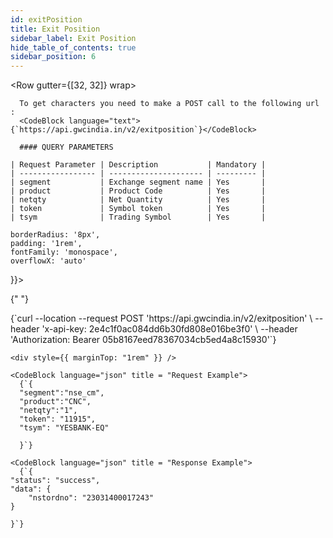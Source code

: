 ```yaml
---
id: exitPosition
title: Exit Position
sidebar_label: Exit Position
hide_table_of_contents: true
sidebar_position: 6
---
```



<Row gutter={[32, 32]} wrap>
  <Col xs={24} md={12}>
    
      To get characters you need to make a POST call to the following url :
      <CodeBlock language="text">{`https://api.gwcindia.in/v2/exitposition`}</CodeBlock>

      #### QUERY PARAMETERS

    | Request Parameter | Description           | Mandatory |
    | ----------------- | --------------------- | --------- |
    | segment           | Exchange segment name | Yes       |
    | product           | Product Code          | Yes       |
    | netqty            | Net Quantity          | Yes       |
    | token             | Symbol token          | Yes       |
    | tsym              | Trading Symbol        | Yes       |

  </Col>

  <Col xs={24} md={12} lg = {12} style={{
  
    borderRadius: '8px',
    padding: '1rem',
    fontFamily: 'monospace',
    overflowX: 'auto'
  }}>

{" "}

<CodeBlock language="bash" title="curl / cURL">
  {`curl --location --request POST 'https://api.gwcindia.in/v2/exitposition' \
--header 'x-api-key: 2e4c1f0ac084dd6b30fd808e016be3f0' \
--header 'Authorization: Bearer 05b8167eed78367034cb5ed4a8c15930'`}
</CodeBlock>

    <div style={{ marginTop: "1rem" }} />

    <CodeBlock language="json" title = "Request Example">
      {`{
      "segment":"nse_cm",
      "product":"CNC",
      "netqty":"1",
      "token": "11915",
      "tsym": "YESBANK-EQ"

      }`}

</CodeBlock>

    <CodeBlock language="json" title = "Response Example">
      {`{
    "status": "success",
    "data": {
        "nstordno": "23031400017243"
    }

    }`}

</CodeBlock>

  </Col>
</Row>
